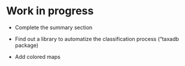# Work in progress

- Complete the summary section 

- Find out a library to automatize the classification process ("taxadb package)

- Add colored maps 
